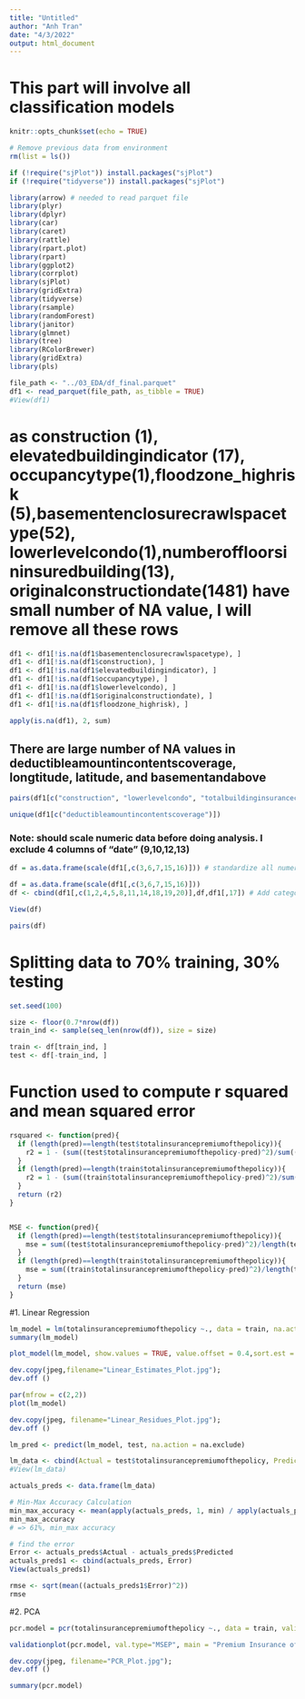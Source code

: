 ```yaml
---
title: "Untitled"
author: "Anh Tran"
date: "4/3/2022"
output: html_document
---
```

# This part will involve all classification models

```r
knitr::opts_chunk$set(echo = TRUE)
```

```r
# Remove previous data from environment
rm(list = ls())
```

```r
if (!require("sjPlot")) install.packages("sjPlot")
if (!require("tidyverse")) install.packages("sjPlot")

library(arrow) # needed to read parquet file
library(plyr)
library(dplyr)
library(car)
library(caret)
library(rattle)
library(rpart.plot)
library(rpart)
library(ggplot2)
library(corrplot)
library(sjPlot)
library(gridExtra)
library(tidyverse)
library(rsample)
library(randomForest)
library(janitor)
library(glmnet)
library(tree)
library(RColorBrewer)
library(gridExtra)
library(pls)
```


```r
file_path <- "../03_EDA/df_final.parquet"
df1 <- read_parquet(file_path, as_tibble = TRUE)
#View(df1)
```

# as construction (1), elevatedbuildingindicator (17), occupancytype(1),floodzone_highrisk (5),basementenclosurecrawlspacetype(52), lowerlevelcondo(1),numberoffloorsininsuredbuilding(13), originalconstructiondate(1481) have small number of NA value, I will remove all these rows

```r
df1 <- df1[!is.na(df1$basementenclosurecrawlspacetype), ]
df1 <- df1[!is.na(df1$construction), ]
df1 <- df1[!is.na(df1$elevatedbuildingindicator), ]
df1 <- df1[!is.na(df1$occupancytype), ]
df1 <- df1[!is.na(df1$lowerlevelcondo), ]
df1 <- df1[!is.na(df1$originalconstructiondate), ]
df1 <- df1[!is.na(df1$floodzone_highrisk), ]

```


```r
apply(is.na(df1), 2, sum)
```
## There are large number of NA values in deductibleamountincontentscoverage, longtitude, latitude, and basementandabove 

```r
pairs(df1[c("construction", "lowerlevelcondo", "totalbuildinginsurancecoverage")])
```



```r
unique(df1[c("deductibleamountincontentscoverage")])
```

### Note: should scale numeric data before doing analysis. I exclude 4 columns of "date" (9,10,12,13)

```r
df = as.data.frame(scale(df1[,c(3,6,7,15,16)])) # standardize all numerical variables

df = as.data.frame(scale(df1[,c(3,6,7,15,16)]))
df <- cbind(df1[,c(1,2,4,5,8,11,14,18,19,20)],df,df1[,17]) # Add categorical columns  back in

View(df)
```


```r
pairs(df)
```




# Splitting data to 70% training, 30% testing

```r
set.seed(100)

size <- floor(0.7*nrow(df))
train_ind <- sample(seq_len(nrow(df)), size = size)

train <- df[train_ind, ]
test <- df[-train_ind, ]
```

# Function used to compute r squared and mean squared error

```r
rsquared <- function(pred){
  if (length(pred)==length(test$totalinsurancepremiumofthepolicy)){
    r2 = 1 - (sum((test$totalinsurancepremiumofthepolicy-pred)^2)/sum((test$totalinsurancepremiumofthepolicy-mean(test$totalinsurancepremiumofthepolicy))^2))
  }
  if (length(pred)==length(train$totalinsurancepremiumofthepolicy)){
    r2 = 1 - (sum((train$totalinsurancepremiumofthepolicy-pred)^2)/sum((train$totalinsurancepremiumofthepolicy-mean(train$totalinsurancepremiumofthepolicy))^2))
  }
  return (r2)
}


MSE <- function(pred){
  if (length(pred)==length(test$totalinsurancepremiumofthepolicy)){
    mse = sum((test$totalinsurancepremiumofthepolicy-pred)^2)/length(test$totalinsurancepremiumofthepolicy)
  }
  if (length(pred)==length(train$totalinsurancepremiumofthepolicy)){
    mse = sum((train$totalinsurancepremiumofthepolicy-pred)^2)/length(train$totalinsurancepremiumofthepolicy)
  }
  return (mse)
}
```

#1. Linear Regression

```r

lm_model = lm(totalinsurancepremiumofthepolicy ~., data = train, na.action = na.exclude)
summary(lm_model)
```


```r
plot_model(lm_model, show.values = TRUE, value.offset = 0.4,sort.est = TRUE, title = "Estimates of Linear Regression")

dev.copy(jpeg,filename="Linear_Estimates_Plot.jpg");
dev.off ()
```

```r
par(mfrow = c(2,2))
plot(lm_model)

dev.copy(jpeg, filename="Linear_Residues_Plot.jpg");
dev.off ()
```


```r
lm_pred <- predict(lm_model, test, na.action = na.exclude)

```


```r
lm_data <- cbind(Actual = test$totalinsurancepremiumofthepolicy, Predicted = lm_pred)
#View(lm_data)
```

```r
actuals_preds <- data.frame(lm_data)

# Min-Max Accuracy Calculation
min_max_accuracy <- mean(apply(actuals_preds, 1, min) / apply(actuals_preds, 1, max))  
min_max_accuracy
# => 61%, min_max accuracy

```

```r
# find the error
Error <- actuals_preds$Actual - actuals_preds$Predicted
actuals_preds1 <- cbind(actuals_preds, Error)
View(actuals_preds1)

rmse <- sqrt(mean((actuals_preds1$Error)^2))
rmse
```

#2. PCA

```r

pcr.model = pcr(totalinsurancepremiumofthepolicy ~., data = train, validation = "CV", )

```


```r
validationplot(pcr.model, val.type="MSEP", main = "Premium Insurance of Policy", ylab = "Mean Squared Error")

dev.copy(jpeg, filename="PCR_Plot.jpg");
dev.off ()

```


```r
summary(pcr.model)
```












